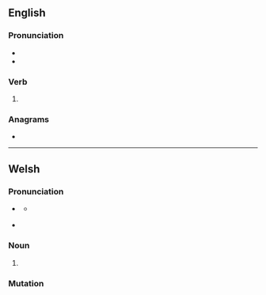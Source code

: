 ==English==

===Pronunciation===
* {{IPA|en|/beɪnd/}}
* {{rhymes|en|eɪnd|s=1}}

===Verb===
{{head|en|verb form}}

# {{en-past of|bane}}

===Anagrams===
* {{anagrams|en|a=abden|ABEND|Baden|Benda|abend}}

----

==Welsh==

===Pronunciation===
* {{a|cy-N|standard|colloquial}} {{IPA|cy|/ˈbanɛd/}}
** {{a|cy-N|colloquial}} {{IPA|cy|/ˈbanad/}}
* {{a|cy-S|standard}} {{IPA|cy|/ˈbaːnɛd/|/ˈbanɛd/}}

===Noun===
{{head|cy|mutated noun}}

# {{soft mutation of|cy|paned}}

===Mutation===
{{cy-mut|paned}}